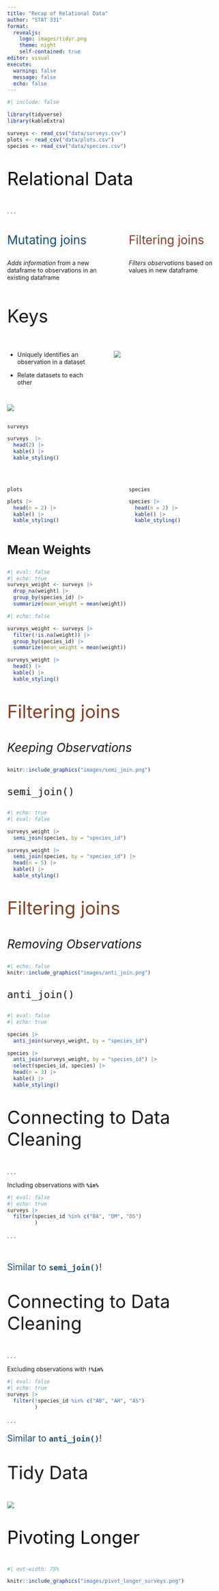```yaml
---
title: "Recap of Relational Data"
author: "STAT 331"
format: 
  revealjs:
    logo: images/tidyr.png
    theme: night
    self-contained: true
editor: visual
execute: 
  warning: false
  message: false
  echo: false
---
```


```r
#| include: false

library(tidyverse)
library(kableExtra)

surveys <- read_csv("data/surveys.csv")
plots <- read_csv("data/plots.csv")
species <- read_csv("data/species.csv")

```

##  {background-color="#D4D4D4"}

::: {style="font-size: 3em; color: #000000;"}
Relational Data
:::

. . .

::: columns
::: {.column width="45%"}
::: {style="font-size: 2em; color: #154c79;"}
Mutating joins
:::

*Adds information* from a new dataframe to observations in an existing dataframe
:::

::: {.column width="5%"}
:::

::: {.column width="45%"}
::: {style="font-size: 2em; color: #873e23;"}
Filtering joins
:::

*Filters observations* based on values in new dataframe
:::
:::

## 

::: {style="font-size: 3em;"}
Keys
:::


::: columns
::: {.column width="40%"}
-   Uniquely identifies an observation in a dataset

-   Relate datasets to each other
:::

::: {.column width="5%"}
:::

::: {.column width="55%"}
![](images/key.jpeg)
:::
:::

## 

![](images/surveys_relate.jpeg)

## 

`surveys`

```r
surveys  |>  
  head(2) |> 
  kable() |> 
  kable_styling()
```

</br>

::: columns
::: {.column width="45%"}
`plots`

```r
plots |> 
  head(n = 2) |> 
  kable() |> 
  kable_styling()
```

:::

::: {.column width="5%"}
:::

::: {.column width="45%"}

`species`

```r
species |> 
  head(n = 2) |> 
  kable() |> 
  kable_styling()
```

:::
:::

##

::: {style="font-size: 2em"}
**Mean Weights**
:::

```r
#| eval: false
#| echo: true
surveys_weight <- surveys |>
  drop_na(weight) |> 
  group_by(species_id) |> 
  summarize(mean_weight = mean(weight))
```

```r
#| echo: false

surveys_weight <- surveys |> 
  filter(!is.na(weight)) |> 
  group_by(species_id) |> 
  summarize(mean_weight = mean(weight)) 

surveys_weight |> 
  head() |> 
  kable() |> 
  kable_styling()

```


## 

::: {style="font-size: 3em; color: #873e23;"}
Filtering joins
:::

::: {style="font-size: 2em;"}
*Keeping Observations*
:::

```r
knitr::include_graphics("images/semi_join.png")
```

## 

::: {style="font-size: 2em;"}
`semi_join()`
:::

```r
#| echo: true
#| eval: false

surveys_weight |> 
  semi_join(species, by = "species_id")
```

```r
surveys_weight |> 
  semi_join(species, by = "species_id") |> 
  head(n = 5) |> 
  kable() |> 
  kable_styling()
```


##

::: {style="font-size: 3em; color: #873e23;"}
Filtering joins
:::

::: {style="font-size: 2em;"}
*Removing Observations*
:::

```r
#| echo: false
knitr::include_graphics("images/anti_join.png")
```

## 

::: {style="font-size: 2em;"}
`anti_join()`
:::

```r
#| eval: false
#| echo: true

species |> 
  anti_join(surveys_weight, by = "species_id")
```

```r
species |> 
  anti_join(surveys_weight, by = "species_id") |> 
  select(species_id, species) |> 
  head(n = 3) |> 
  kable() |> 
  kable_styling()
```


## 

::: {style="font-size: 3em;"}
Connecting to Data Cleaning
:::

. . .


Including observations with **`%in%`** 

```r
#| eval: false
#| echo: true
surveys |> 
  filter(species_id %in% c("BA", "DM", "DS")
         )
```

. . .

</br>

::: {style="font-size: 1.5em; color: #154c79;"}
Similar to **`semi_join()`**!
:::


## 

::: {style="font-size: 3em;"}
Connecting to Data Cleaning
:::

. . .

Excluding observations with **`!%in%`**

```r
#| eval: false
#| echo: true
surveys |> 
  filter(!species_id %in% c("AB", "AH", "AS")
         )
```

. . .

::: {style="font-size: 1.5em; color: #154c79;"}
Similar to **`anti_join()`**!
:::

## 

::: {style="font-size: 3em;"}
Tidy Data
:::

![](images/tidy-data.png)


##  {background-color="#D4D4D4"}

::: {style="font-size: 3em; color: #000000;"}
Pivoting Longer
:::

```r
#| out-width: 75%

knitr::include_graphics("images/pivot_longer_surveys.png")
```

